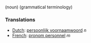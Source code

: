 (noun) (grammatical terminology)

===Translations===
*[[Dutch]]: [[persoonlijk voornaamwoord]] ''n''
*[[French]]: [[pronom personnel]] ''m''